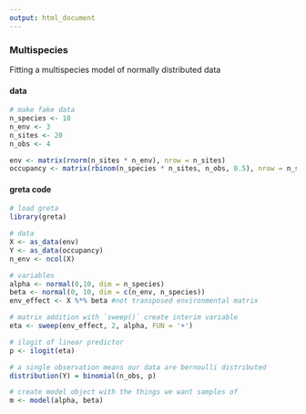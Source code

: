 ```yaml
---
output: html_document
---
```

### Multispecies

Fitting a multispecies model of normally distributed data


#### data
<div class="data">
```r
# make fake data
n_species <- 10
n_env <- 3
n_sites <- 20
n_obs <- 4

env <- matrix(rnorm(n_sites * n_env), nrow = n_sites)
occupancy <- matrix(rbinom(n_species * n_sites, n_obs, 0.5), nrow = n_sites)
```
</div>

#### greta code
```r
# load greta
library(greta)

# data
X <- as_data(env)
Y <- as_data(occupancy)
n_env <- ncol(X)

# variables
alpha <- normal(0,10, dim = n_species)
beta <- normal(0, 10, dim = c(n_env, n_species))
env_effect <- X %*% beta #not transposed environmental matrix

# matrix addition with `sweep()` create interim variable
eta <- sweep(env_effect, 2, alpha, FUN = '+')

# ilogit of linear predictor
p <- ilogit(eta)

# a single observation means our data are bernoulli distributed
distribution(Y) = binomial(n_obs, p)

# create model object with the things we want samples of
m <- model(alpha, beta)
```
